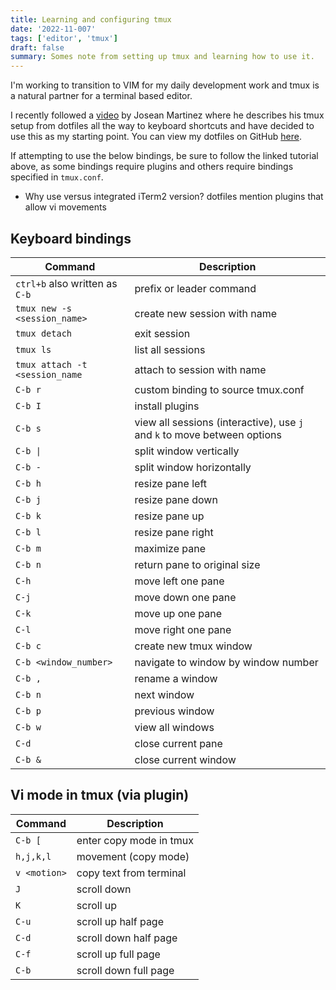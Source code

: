 ```yaml
---
title: Learning and configuring tmux
date: '2022-11-007'
tags: ['editor', 'tmux']
draft: false
summary: Somes note from setting up tmux and learning how to use it.
---
```


I'm working to transition to VIM for my daily development work and tmux is a natural partner for a terminal based editor.

I recently followed a [video](https://youtu.be/U-omALWIBos) by Josean Martinez where he describes his tmux setup from
dotfiles all the way to keyboard shortcuts and have decided to use this as my starting point.
You can view my dotfiles on GitHub [here](https://github.com/cjrpostma/dotfiles_macos).

If attempting to use the below bindings, be sure to follow the linked tutorial above, as some bindings require plugins
and others require bindings specified in `tmux.conf`.

- Why use versus integrated iTerm2 version?
  dotfiles
  mention plugins that allow vi movements

## Keyboard bindings

| Command                        | Description                                                              |
| ------------------------------ | ------------------------------------------------------------------------ |
| `ctrl+b` also written as `C-b` | prefix or leader command                                                 |
| `tmux new -s <session_name> `  | create new session with name                                             |
| `tmux detach`                  | exit session                                                             |
| `tmux ls`                      | list all sessions                                                        |
| `tmux attach -t <session_name` | attach to session with name                                              |
| `C-b r`                        | custom binding to source tmux.conf                                       |
| `C-b I`                        | install plugins                                                          |
| `C-b s`                        | view all sessions (interactive), use `j` and `k` to move between options |
| `C-b \|`                       | split window vertically                                                  |
| `C-b -`                        | split window horizontally                                                |
| `C-b h`                        | resize pane left                                                         |
| `C-b j`                        | resize pane down                                                         |
| `C-b k`                        | resize pane up                                                           |
| `C-b l`                        | resize pane right                                                        |
| `C-b m`                        | maximize pane                                                            |
| `C-b n`                        | return pane to original size                                             |
| `C-h`                          | move left one pane                                                       |
| `C-j`                          | move down one pane                                                       |
| `C-k`                          | move up one pane                                                         |
| `C-l`                          | move right one pane                                                      |
| `C-b c`                        | create new tmux window                                                   |
| `C-b <window_number>`          | navigate to window by window number                                      |
| `C-b ,`                        | rename a window                                                          |
| `C-b n`                        | next window                                                              |
| `C-b p`                        | previous window                                                          |
| `C-b w`                        | view all windows                                                         |
| `C-d`                          | close current pane                                                       |
| `C-b &`                        | close current window                                                     |

## Vi mode in tmux (via plugin)

| Command      | Description             |
| ------------ | ----------------------- |
| `C-b [`      | enter copy mode in tmux |
| `h,j,k,l`    | movement (copy mode)    |
| `v <motion>` | copy text from terminal |
| `J`          | scroll down             |
| `K`          | scroll up               |
| `C-u`        | scroll up half page     |
| `C-d`        | scroll down half page   |
| `C-f`        | scroll up full page     |
| `C-b`        | scroll down full page   |
